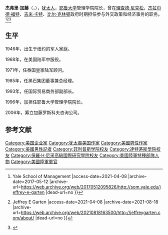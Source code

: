 '''杰弗里·加藤'''（{{lang-en|'''Jeffrey E. Garten'''}}，{{bd|1946年|10月29日||catIdx=J}}），[[犹太人|犹太人]]，[[耶鲁大学|耶鲁大学]]管理学院院长，曾在[[理查德·尼克松|理查德·尼克松]]，[[杰拉尔德·福特|杰拉尔德·福特]]、[[吉米·卡特|吉米·卡特]]、[[比尔·克林顿|比尔·克林顿]]政府时期担任参与外交政策和经济事务的职务。<ref>{{Cite web |url=https://som.yale.edu/faculty/jeffrey-e-garten |title=Jeffrey E. Garten {{!}} Yale School of Management |access-date=2021-04-08 |archive-date=2017-05-12 |archive-url=https://web.archive.org/web/20170512095826/http://som.yale.edu/jeffrey-e-garten |dead-url=no }}</ref><ref>{{Cite web |url=http://jeffreygarten.com/about/ |title=About {{!}} Jeffrey E Garten |access-date=2021-04-08 |archive-date=2021-08-18 |archive-url=https://web.archive.org/web/20210818163500/http://jeffreygarten.com/about/ |dead-url=no }}</ref><ref>{{Cite web |url=https://www.strategy-business.com/article/Jeffrey-E-Garten-The-Thought-Leader-Interview?gko=6b0d4 |title=Jeffrey E. Garten: The Thought Leader Interview |access-date=2021-04-08 |archive-date=2021-01-20 |archive-url=https://web.archive.org/web/20210120142302/https://www.strategy-business.com/article/Jeffrey-E-Garten-The-Thought-Leader-Interview?gko=6b0d4 |dead-url=no }}</ref>

== 生平 ==
1946年，出生于纽约的军人家庭。

1968年，在美国陆军中服役。

1971年，任泰国皇家陆军顾问。

1985年，任黑石集团董事兼总经理。

1993年，任国际贸易商务部副部长。

1996年，加担任耶鲁大学管理学院院长。

2006年，筹立加藤罗斯科夫咨询公司。 

== 参考文献 ==
{{Reflist}}
{{DEFAULTSORT:Garten, Jeffrey}}
[[Category:美国企业家|Category:美国企业家]]
[[Category:犹太裔美国作家|Category:犹太裔美国作家]]
[[Category:美國男性作家|Category:美國男性作家]]
[[Category:美國男性記者|Category:美國男性記者]]
[[Category:菲利普斯学院校友|Category:菲利普斯学院校友]]
[[Category:達特茅斯學院校友|Category:達特茅斯學院校友]]
[[Category:保羅·H·尼采高級國際研究學院校友|Category:保羅·H·尼采高級國際研究學院校友]]
[[Category:美國陸軍特種部隊人物|Category:美國陸軍特種部隊人物]]
[[Category:美國陸軍軍官|Category:美國陸軍軍官]]